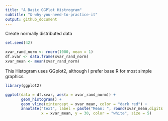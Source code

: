```yaml
---
title: "A Basic GGPlot Histrogram"
subtitle: "& why-you-need-to-practice-it"
output: github_document
---
```


Create normally distributed data

```r
set.seed(42)

xvar_rand_norm <- rnorm(1000, mean = 1)
df.xvar <- data.frame(xvar_rand_norm)
xvar_mean <- mean(xvar_rand_norm)
```

This Histogram uses GGplot2, although I prefer base R for most simple graphics.

```r
library(ggplot2)

ggplot(data = df.xvar, aes(x = xvar_rand_norm)) +
       geom_histogram() +
       geom_vline(xintercept = xvar_mean, color = "dark red") +
       annotate("text", label = paste("Mean: ", round(xvar_mean,digits = 2)), 
                x = xvar_mean, y = 30, color = "white", size = 5)
```
